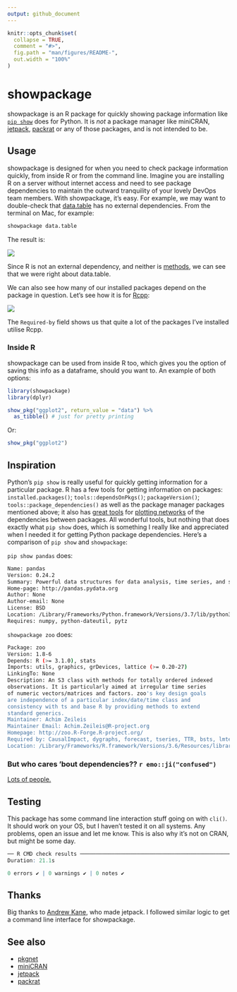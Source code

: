 ```yaml
---
output: github_document
---
```


<!-- README.md is generated from README.Rmd. Please edit that file -->

```r
knitr::opts_chunk$set(
  collapse = TRUE,
  comment = "#>",
  fig.path = "man/figures/README-",
  out.width = "100%"
)
```
# showpackage

<!-- badges: start -->
<!-- badges: end -->

showpackage is an R package for quickly showing package information like [`pip show`](https://pip.pypa.io/en/stable/reference/pip_show/) does for Python. It is _not_ a package manager like miniCRAN, [jetpack](https://github.com/ankane/jetpack), [packrat](https://rstudio.github.io/packrat/) or any of those packages, and is not intended to be. 

## Usage
showpackage is designed for when you need to check package information quickly, from inside R or from the command line. 
Imagine you are installing R on a server without internet access and need to see package dependencies to maintain the outward tranquility of your lovely DevOps team members. With showpackage, it's easy. For example, we may want to double-check that [data.table](https://github.com/Rdatatable/data.table) has no external dependencies. From the terminal on Mac, for example:

```bash
showpackage data.table
```

The result is: 

![](https://i.imgur.com/GbGx5dM.png)

Since R is not an external dependency, and neither is [methods](https://stat.ethz.ch/R-manual/R-devel/library/methods/html/methods-package.html), we can see that we were right about data.table. 

We can also see how many of our installed packages depend on the package in question. Let's see how it is for [Rcpp](https://CRAN.R-project.org/package=Rcpp): 

![](https://i.imgur.com/pGI9GOO.png)

The `Required-by` field shows us that quite a lot of the packages I've installed utilise Rcpp. 

### Inside R

showpackage can be used from inside R too, which gives you the option of saving this info as a dataframe, should you want to. An example of both options:  

```r
library(showpackage)
library(dplyr)
```
```r
show_pkg("ggplot2", return_value = "data") %>% 
  as_tibble() # just for pretty printing
```

Or: 
```r
show_pkg("ggplot2")
```


## Inspiration

Python's `pip show` is really useful for quickly getting information for a particular package. R has a few tools for getting information on packages: `installed.packages()`; `tools::dependsOnPkgs()`; `packageVersion()`; `tools::package_dependencies()` as well as the package manager packages mentioned above; it also has [great tools](https://CRAN.R-project.org/package=pkgnet) for [plotting networks](https://eranraviv.com/r-tips-and-tricks-package-dependencies/) of the dependencies between packages. All wonderful tools, but nothing that does exactly what `pip show` does, which is something I really like and appreciated when I needed it for getting Python package dependencies. Here's a comparison of `pip show` and `showpackage`:  

`pip show pandas` does:

```bash
Name: pandas
Version: 0.24.2
Summary: Powerful data structures for data analysis, time series, and statistics
Home-page: http://pandas.pydata.org
Author: None
Author-email: None
License: BSD
Location: /Library/Frameworks/Python.framework/Versions/3.7/lib/python3.7/site-packages
Requires: numpy, python-dateutil, pytz
```

`showpackage zoo` does:

```bash
Package: zoo
Version: 1.8-6
Depends: R (>= 3.1.0), stats
Imports: utils, graphics, grDevices, lattice (>= 0.20-27)
LinkingTo: None
Description: An S3 class with methods for totally ordered indexed
observations. It is particularly aimed at irregular time series
of numeric vectors/matrices and factors. zoo's key design goals
are independence of a particular index/date/time class and
consistency with ts and base R by providing methods to extend
standard generics.
Maintainer: Achim Zeileis
Maintainer Email: Achim.Zeileis@R-project.org
Homepage: http://zoo.R-Forge.R-project.org/
Required by: CausalImpact, dygraphs, forecast, tseries, TTR, bsts, lmtest, quantmod, xts
Location: /Library/Frameworks/R.framework/Versions/3.6/Resources/library/zoo
```
### But who cares 'bout dependencies?? `r emo::ji("confused")`

[Lots of people.](http://dirk.eddelbuettel.com/blog/2018/02/28/#017_dependencies)

## Testing

This package has some command line interaction stuff going on with `cli()`. It should work on your OS, but I haven't tested it on all systems. Any problems, open an issue and let me know. This is also why it's not on CRAN, but might be some day.

```r
── R CMD check results ──────────────────────────────────────────────────────────────────────── showpackage 0.1.0 ────
Duration: 21.1s

0 errors ✔ | 0 warnings ✔ | 0 notes ✔
```
## Thanks
Big thanks to [Andrew Kane](https://github.com/ankane), who made jetpack. I followed similar logic to get a command line interface for showpackage.  

## See also
- [pkgnet](https://CRAN.R-project.org/package=pkgnet)
- [miniCRAN](https://CRAN.R-project.org/package=miniCRAN/)
- [jetpack](https://CRAN.R-project.org/package=jetpack/)
- [packrat](https://CRAN.R-project.org/package=packrat/)